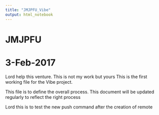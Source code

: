 ```yaml
---
title: "JMJPFU_Vibe"
output: html_notebook
---
```



# JMJPFU
# 3-Feb-2017
Lord help this venture. This is not my work but yours
This is the first working file for the Vibe project. 

This file is to define the overall process. This document will be updated regularly to reflect the right process

Lord this is to test the new push command after the creation of remote
